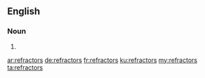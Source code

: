 ==English==

===Noun===
{{head|en|plural}}

# {{plural of|refractor|lang=en}}

[[ar:refractors]]
[[de:refractors]]
[[fr:refractors]]
[[ku:refractors]]
[[my:refractors]]
[[ta:refractors]]